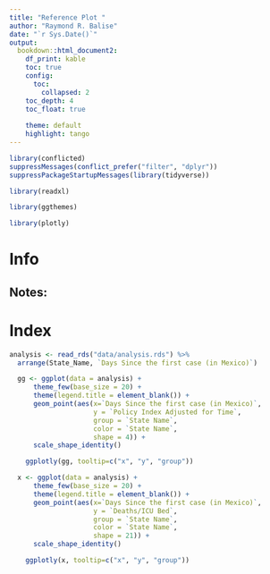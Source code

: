 ```yaml
---
title: "Reference Plot "
author: "Raymond R. Balise"
date: "`r Sys.Date()`"
output: 
  bookdown::html_document2:
    df_print: kable
    toc: true
    config:
      toc:
        collapsed: 2
    toc_depth: 4
    toc_float: true
    
    theme: default
    highlight: tango
---
```


```r
library(conflicted)
suppressMessages(conflict_prefer("filter", "dplyr"))
suppressPackageStartupMessages(library(tidyverse))

library(readxl)

library(ggthemes)

library(plotly)

```

# Info


## Notes:


# Index
```r
analysis <- read_rds("data/analysis.rds") %>% 
  arrange(State_Name, `Days Since the first case (in Mexico)`)
```


```r
  gg <- ggplot(data = analysis) + 
      theme_few(base_size = 20) +
      theme(legend.title = element_blank()) +
      geom_point(aes(x=`Days Since the first case (in Mexico)`, 
                     y = `Policy Index Adjusted for Time`, 
                     group = `State Name`,
                     color = `State Name`,
                     shape = 4)) +
      scale_shape_identity() 

    ggplotly(gg, tooltip=c("x", "y", "group"))
```



```r
  x <- ggplot(data = analysis) + 
      theme_few(base_size = 20) +
      theme(legend.title = element_blank()) +
      geom_point(aes(x=`Days Since the first case (in Mexico)`, 
                     y = `Deaths/ICU Bed`, 
                     group = `State Name`,
                     color = `State Name`,
                     shape = 21)) +
      scale_shape_identity() 

    ggplotly(x, tooltip=c("x", "y", "group"))

```
